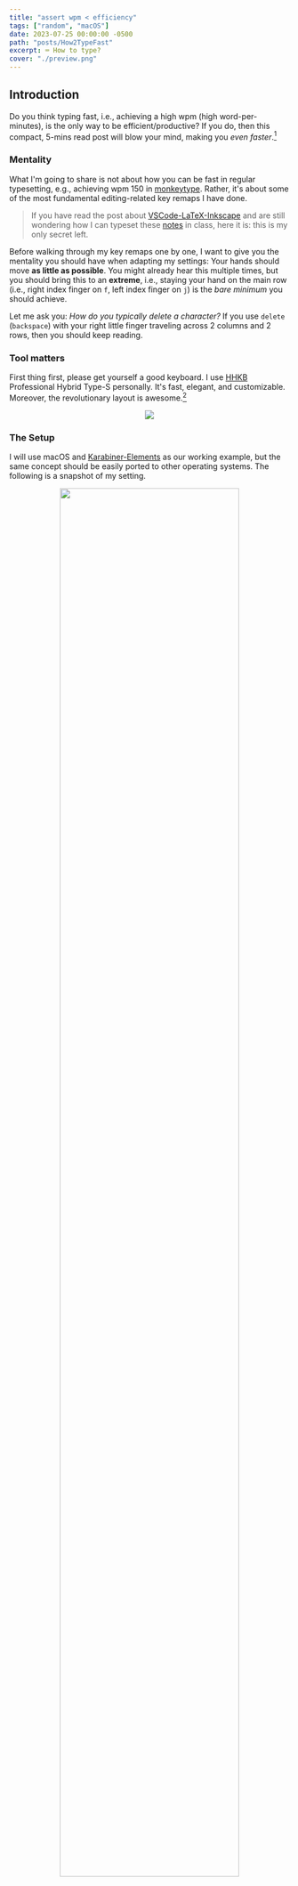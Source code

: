 ```yaml
---
title: "assert wpm < efficiency"
tags: ["random", "macOS"]
date: 2023-07-25 00:00:00 -0500
path: "posts/How2TypeFast"
excerpt: ⌨️ How to type?
cover: "./preview.png"
---
```


## Introduction

Do you think typing fast, i.e., achieving a high wpm (high word-per-minutes), is the only way to be efficient/productive? If you do, then this compact, 5-mins read post will blow your mind, making you *even faster*.[^1]

[^1]: In the sense of efficiency, go without saying.

### Mentality

What I'm going to share is not about how you can be fast in regular typesetting, e.g., achieving wpm 150 in [monkeytype](https://monkeytype.com). Rather, it's about some of the most fundamental editing-related key remaps I have done.

>If you have read the post about [VSCode-LaTeX-Inkscape](../VSCode-LaTeX-Inkscape) and are still wondering how I can typeset these [notes](../Notes) in class, here it is: this is my only secret left.

Before walking through my key remaps one by one, I want to give you the mentality you should have when adapting my settings: Your hands should move **as little as possible**. You might already hear this multiple times, but you should bring this to an **extreme**, i.e., staying your hand on the main row (i.e., right index finger on `f`, left index finger on `j`) is the *bare minimum* you should achieve.

Let me ask you: *How do you typically delete a character?* If you use `delete` (`backspace`) with your right little finger traveling across 2 columns and 2 rows, then you should keep reading.

### Tool matters

First thing first, please get yourself a good keyboard. I use [HHKB](https://happyhackingkb.com/) Professional Hybrid Type-S personally. It's fast, elegant, and customizable. Moreover, the revolutionary layout is awesome.[^2]

<p align="center">
	<img src="figures/hhkb.png"/>
</p>

[^2]: If you're interested in learning more about [HHKB](https://happyhackingkb.com/), go to [hhkb.io](https://hhkb.io).

### The Setup

I will use macOS and [Karabiner-Elements](https://karabiner-elements.pqrs.org/) as our working example, but the same concept should be easily ported to other operating systems. The following is a snapshot of my setting.

<p align="center">
	<img width="80%" src="figures/Karabiner-Elements.png"/>
</p>

You can easily import these settings [at the end](#import-settings), which can be used as your own setting's starting point. Now, let's walk through them one by one.

